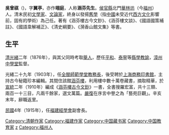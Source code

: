 {{unreferenced|time=2019-02-21T07:25:51+00:00}}
'''吳曾祺'''（{{bd|1852年||1929年|}})，字'''翼亭'''，亦作'''翊庭'''，人称'''涵芬先生'''。[[侯官縣|侯官縣]]北門[[華林坊|華林坊]]（今[[福州|福州]]）人。清末民初[[文學家|文學家]]、[[文論家|文論家]]，終身以發揚[[舊學|舊學]]（指[[中國|中國]]未受近代[[西方文化|西方文化]]影響前，固有的學術）為己任。著有《涵芬樓古今文鈔》、《涵芬樓文談》、《國語國策補註》、《國語韋解補正》、《清史綱要》、《漪香山館文集》等書。

== 生平 ==
[[清|清]][[光緒|光緒]]二年（1876年），與其父同時考取[[舉人|舉人]]，歷任[[平和|平和]]、[[泰宁县|泰寧]]等[[縣學教諭|縣學教諭]]，[[漳州中學堂|漳州中學堂]]監督。

光緒二十九年（1903年），任[[全閩師範學堂|全閩師範學堂]][[教務長|教務長]]，後受聘於[[上海商務印書館|上海商務印書館]]，主持古今秘籍珍本編輯。其間住該館[[涵芬樓|涵芬樓]]，利用樓中數十萬卷藏書，摘取精華，於[[宣統|宣統]]二年（1910年）編成《[[涵芬樓古今文鈔|涵芬樓古今文鈔]]》一書，全書搜羅宏富，共十三類、兩百一十三目，凡兩千餘家，選文萬篇。[[嚴復|嚴復]]在序言中譽之為「藝苑巨觀」。辛亥末年，辭職返里。

[[中華民國|民國]]4年（1915年），任[[福建經學會|福建經學會]]副會長。

{{Normdaten}}
{{DEFAULTSORT:Wu zengqi}}
[[Category:清朝作家|Category:清朝作家]]
[[Category:福建作家|Category:福建作家]]
[[Category:中国藏书家|Category:中国藏书家]]
[[Category:中国教育家|Category:中国教育家]]
[[Category:吳姓|z]]
[[Category:福州人|Category:福州人]]